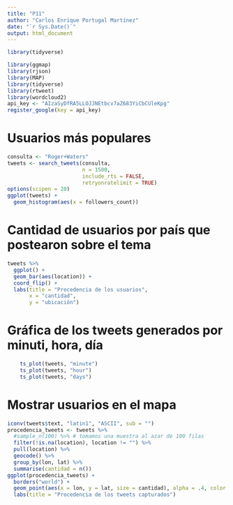 ```yaml
---
title: "P11"
author: "Carlos Enrique Portugal Martínez"
date: "`r Sys.Date()`"
output: html_document
---
```

```r
library(tidyverse)
```

```r
library(ggmap)
library(rjson)
library(MAP)
library(tidyverse)
library(rtweet)
library(wordcloud2)
api_key <- "AIzaSyDfRA5LLOJJNEtbcv7aZ683YiCbCUleKpg"
register_google(key = api_key)
```

# Usuarios más populares

```r
consulta <- "Roger+Waters"
tweets <- search_tweets(consulta,
                        n = 1500,
                        include_rts = FALSE,
                        retryonratelimit = TRUE)
options(scipen = 20)
ggplot(tweets) +
  geom_histogram(aes(x = followers_count))
```

# Cantidad de usuarios por país que postearon sobre el tema

```r
tweets %>%
  ggplot() +
  geom_bar(aes(location)) +
  coord_flip() +
  labs(title = "Procedencia de los usuarios",
       x = "cantidad",
       y = "ubicación")
```

# Gráfica de los tweets generados por minuti, hora, día

```r
    ts_plot(tweets, "minute")
    ts_plot(tweets, "hour")
    ts_plot(tweets, "days")
```

# Mostrar usuarios en el mapa

```r
iconv(tweets$text, "latin1", "ASCII", sub = "")
procedencia_tweets <- tweets %>%
  #sample_n(100) %>% # tomamos una muestra al azar de 100 filas
  filter(!is.na(location), location != "") %>%
  pull(location) %>%
  geocode() %>%
  group_by(lon, lat) %>%
  summarise(cantidad = n())
ggplot(procedencia_tweets) +
  borders("world") +
  geom_point(aes(x = lon, y = lat, size = cantidad), alpha = .4, color = "orange") +
  labs(title = "Procedencia de los tweets capturados")
```